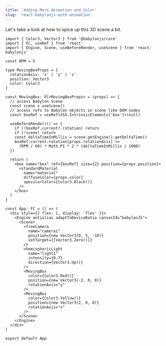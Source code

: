 ```yaml
---
title: 'Adding More Animation and Color'
slug: 'react-babylonjs-with-animation'
---
```


Let's take a look at how to spice up this 3D scene a bit.

```tsx codesandbox=rbjs?entry=./src/App.tsx
import { Color3, Vector3 } from '@babylonjs/core'
import { FC, useRef } from 'react'
import { Engine, Scene, useBeforeRender, useScene } from 'react-babylonjs'

const RPM = 5

type MovingBoxProps = {
  rotationAxis: 'x' | 'y' | 'z'
  position: Vector3
  color: Color3
}

const MovingBox: FC<MovingBoxProps> = (props) => {
  // access Babylon Scene
  const scene = useScene()
  // access refs to Babylon objects in scene like DOM nodes
  const boxRef = useRef<JSX.IntrinsicElements['box']>(null)

  useBeforeRender(() => {
    if (!boxRef.current?.rotation) return
    if (!scene) return
    const deltaTimeInMillis = scene.getEngine().getDeltaTime()
    boxRef.current.rotation[props.rotationAxis] +=
      (RPM / 60) * Math.PI * 2 * (deltaTimeInMillis / 1000)
  })

  return (
    <box name="box" ref={boxRef} size={2} position={props.position}>
      <standardMaterial
        name="material"
        diffuseColor={props.color}
        specularColor={Color3.Black()}
      />
    </box>
  )
}

const App: FC = () => (
  <div style={{ flex: 1, display: 'flex' }}>
    <Engine antialias adaptToDeviceRatio canvasId="babylonJS">
      <Scene>
        <freeCamera
          name="camera1"
          position={new Vector3(0, 5, -10)}
          setTarget={[Vector3.Zero()]}
        />
        <hemisphericLight
          name="light1"
          intensity={0.7}
          direction={Vector3.Up()}
        />
        <MovingBox
          color={Color3.Red()}
          position={new Vector3(-2, 0, 0)}
          rotationAxis="y"
        />
        <MovingBox
          color={Color3.Yellow()}
          position={new Vector3(2, 0, 0)}
          rotationAxis="x"
        />
      </Scene>
    </Engine>
  </div>
)

export default App
```
